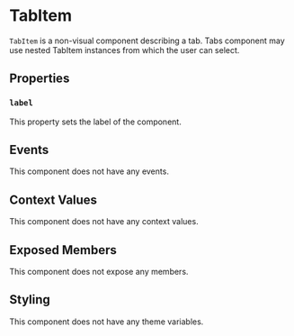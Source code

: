 
# TabItem

`TabItem` is a non-visual component describing a tab. Tabs component may use nested TabItem instances from which the user can select.

## Properties

### `label`

This property sets the label of the component.

## Events

This component does not have any events.

## Context Values

This component does not have any context values.

## Exposed Members

This component does not expose any members.

## Styling

This component does not have any theme variables.
